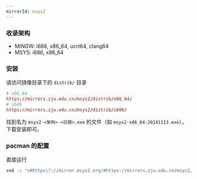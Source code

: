 ```yaml
---
mirrorId: msys2
---
```


### 收录架构

* MINGW: i686, x86_64, ucrt64, clang64
* MSYS: i686, x86_64

### 安装

请访问镜像目录下的 `distrib/` 目录

```conf
# x86_64
https://mirrors.zju.edu.cn/msys2/distrib/x86_64/
# i686
https://mirrors.zju.edu.cn/msys2/distrib/i686/
```

找到名为 `msys2-<架构>-<日期>.exe` 的文件（如 `msys2-x86_64-20141113.exe`），下载安装即可。

### pacman 的配置

直接运行

```bash
sed -i "s#https\?://mirror.msys2.org/#https://mirrors.zju.edu.cn/msys2/#g" /etc/pacman.d/mirrorlist*
```
